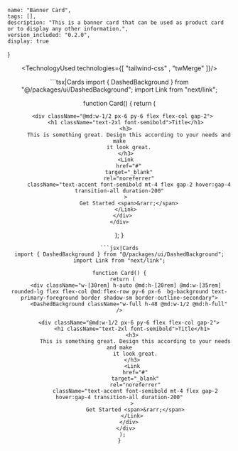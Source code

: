 
    name: "Banner Card",
    tags: [],
    description: "This is a banner card that can be used as product card or to display any other information.",
    version_included: "0.2.0",
    display: true
}

<Wrapper>

<ImportsWrapper>

</ImportsWrapper>

<Header />
<Preview> 

<ResizableDisplay>
<CardsImplementation />
</ResizableDisplay>

</Preview>

<Implementation>


<TechnologyUsed technologies={[ "tailwind-css" , "twMerge" ]}/>

<CodeBlock>
```tsx|Cards
import { DashedBackground } from "@/packages/ui/DashedBackground";
import Link from "next/link";

function Card() {
  return (
    <div className="w-[30rem] h-auto @md:h-[20rem] @md:w-[35rem] rounded-lg flex flex-col @md:flex-row py-6 px-6  bg-background text-primary-foreground border shadow-sm border-outline-secondary">
      <DashedBackground className="w-full h-48 @md:w-1/2 @md:h-full" />

      <div className="@md:w-1/2 px-6 py-6 flex flex-col gap-2">
        <h1 className="text-2xl font-semibold">Title</h1>
        <h3>
          This is something great. Design this according to your needs and make
          it look great.
        </h3>
        <Link
          href="#"
          target="_blank"
          rel="noreferrer"
          className="text-accent font-semibold mt-4 flex gap-2 hover:gap-4 transition-all duration-200"
        >
          Get Started <span>&rarr;</span>
        </Link>
      </div>
    </div>
  );
}
```
```jsx|Cards
import { DashedBackground } from "@/packages/ui/DashedBackground";
import Link from "next/link";

function Card() {
  return (
    <div className="w-[30rem] h-auto @md:h-[20rem] @md:w-[35rem] rounded-lg flex flex-col @md:flex-row py-6 px-6  bg-background text-primary-foreground border shadow-sm border-outline-secondary">
      <DashedBackground className="w-full h-48 @md:w-1/2 @md:h-full" />

      <div className="@md:w-1/2 px-6 py-6 flex flex-col gap-2">
        <h1 className="text-2xl font-semibold">Title</h1>
        <h3>
          This is something great. Design this according to your needs and make
          it look great.
        </h3>
        <Link
          href="#"
          target="_blank"
          rel="noreferrer"
          className="text-accent font-semibold mt-4 flex gap-2 hover:gap-4 transition-all duration-200"
        >
          Get Started <span>&rarr;</span>
        </Link>
      </div>
    </div>
  );
}
```
</CodeBlock>

</Implementation>
</Wrapper>